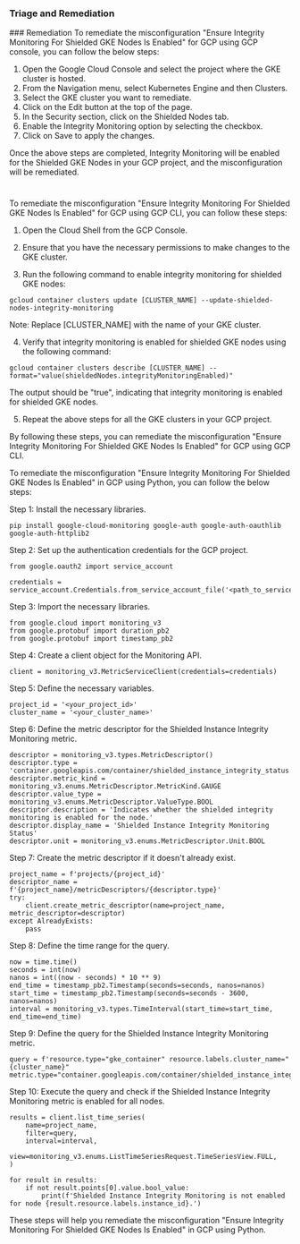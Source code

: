 
### Triage and Remediation
<Tabs>
<Tab title='Remediation'>
### Remediation

<AccordionGroup>
<Accordion title='Using Console' defaultOpen='true'>
To remediate the misconfiguration "Ensure Integrity Monitoring For Shielded GKE Nodes Is Enabled" for GCP using GCP console, you can follow the below steps:

1. Open the Google Cloud Console and select the project where the GKE cluster is hosted.
2. From the Navigation menu, select Kubernetes Engine and then Clusters.
3. Select the GKE cluster you want to remediate.
4. Click on the Edit button at the top of the page.
5. In the Security section, click on the Shielded Nodes tab.
6. Enable the Integrity Monitoring option by selecting the checkbox.
7. Click on Save to apply the changes.

Once the above steps are completed, Integrity Monitoring will be enabled for the Shielded GKE Nodes in your GCP project, and the misconfiguration will be remediated.

#
</Accordion>

<Accordion title='Using CLI'>
To remediate the misconfiguration "Ensure Integrity Monitoring For Shielded GKE Nodes Is Enabled" for GCP using GCP CLI, you can follow these steps:

1. Open the Cloud Shell from the GCP Console.

2. Ensure that you have the necessary permissions to make changes to the GKE cluster.

3. Run the following command to enable integrity monitoring for shielded GKE nodes:

```
gcloud container clusters update [CLUSTER_NAME] --update-shielded-nodes-integrity-monitoring
```

Note: Replace [CLUSTER_NAME] with the name of your GKE cluster.

4. Verify that integrity monitoring is enabled for shielded GKE nodes using the following command:

```
gcloud container clusters describe [CLUSTER_NAME] --format="value(shieldedNodes.integrityMonitoringEnabled)"
```

The output should be "true", indicating that integrity monitoring is enabled for shielded GKE nodes.

5. Repeat the above steps for all the GKE clusters in your GCP project.

By following these steps, you can remediate the misconfiguration "Ensure Integrity Monitoring For Shielded GKE Nodes Is Enabled" for GCP using GCP CLI.
</Accordion>

<Accordion title='Using Python'>
To remediate the misconfiguration "Ensure Integrity Monitoring For Shielded GKE Nodes Is Enabled" in GCP using Python, you can follow the below steps:

Step 1: Install the necessary libraries.

```
pip install google-cloud-monitoring google-auth google-auth-oauthlib google-auth-httplib2
```

Step 2: Set up the authentication credentials for the GCP project.

```
from google.oauth2 import service_account

credentials = service_account.Credentials.from_service_account_file('<path_to_service_account_file>')
```

Step 3: Import the necessary libraries.

```
from google.cloud import monitoring_v3
from google.protobuf import duration_pb2
from google.protobuf import timestamp_pb2
```

Step 4: Create a client object for the Monitoring API.

```
client = monitoring_v3.MetricServiceClient(credentials=credentials)
```

Step 5: Define the necessary variables.

```
project_id = '<your_project_id>'
cluster_name = '<your_cluster_name>'
```

Step 6: Define the metric descriptor for the Shielded Instance Integrity Monitoring metric.

```
descriptor = monitoring_v3.types.MetricDescriptor()
descriptor.type = 'container.googleapis.com/container/shielded_instance_integrity_status'
descriptor.metric_kind = monitoring_v3.enums.MetricDescriptor.MetricKind.GAUGE
descriptor.value_type = monitoring_v3.enums.MetricDescriptor.ValueType.BOOL
descriptor.description = 'Indicates whether the shielded integrity monitoring is enabled for the node.'
descriptor.display_name = 'Shielded Instance Integrity Monitoring Status'
descriptor.unit = monitoring_v3.enums.MetricDescriptor.Unit.BOOL
```

Step 7: Create the metric descriptor if it doesn't already exist.

```
project_name = f'projects/{project_id}'
descriptor_name = f'{project_name}/metricDescriptors/{descriptor.type}'
try:
    client.create_metric_descriptor(name=project_name, metric_descriptor=descriptor)
except AlreadyExists:
    pass
```

Step 8: Define the time range for the query.

```
now = time.time()
seconds = int(now)
nanos = int((now - seconds) * 10 ** 9)
end_time = timestamp_pb2.Timestamp(seconds=seconds, nanos=nanos)
start_time = timestamp_pb2.Timestamp(seconds=seconds - 3600, nanos=nanos)
interval = monitoring_v3.types.TimeInterval(start_time=start_time, end_time=end_time)
```

Step 9: Define the query for the Shielded Instance Integrity Monitoring metric.

```
query = f'resource.type="gke_container" resource.labels.cluster_name="{cluster_name}" metric.type="container.googleapis.com/container/shielded_instance_integrity_status"'
```

Step 10: Execute the query and check if the Shielded Instance Integrity Monitoring metric is enabled for all nodes.

```
results = client.list_time_series(
    name=project_name,
    filter=query,
    interval=interval,
    view=monitoring_v3.enums.ListTimeSeriesRequest.TimeSeriesView.FULL,
)

for result in results:
    if not result.points[0].value.bool_value:
        print(f'Shielded Instance Integrity Monitoring is not enabled for node {result.resource.labels.instance_id}.')
```

These steps will help you remediate the misconfiguration "Ensure Integrity Monitoring For Shielded GKE Nodes Is Enabled" in GCP using Python.
</Accordion>

</AccordionGroup>
</Tab>
</Tabs>
